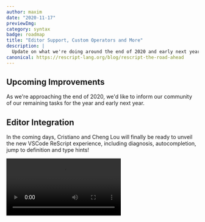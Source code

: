 ```yaml
---
author: maxim
date: "2020-11-17"
previewImg:
category: syntax
badge: roadmap
title: "Editor Support, Custom Operators and More"
description: |
  Update on what we're doing around the end of 2020 and early next year.
canonical: https://rescript-lang.org/blog/rescript-the-road-ahead
---
```



## Upcoming Improvements

As we're approaching the end of 2020, we'd like to inform our community of our remaining tasks for the year and early next year.

## Editor Integration

In the coming days, Cristiano and Cheng Lou will finally be ready to unveil the new VSCode ReScript experience, including diagnosis, autocompletion, jump to definition and type hints!

<Video withShadow={true} src="https://player.vimeo.com/video/477758754" />

Patrick and Maxim will also help polishing the same feature set for Vim and Sublime Text.

## Compiler & Build

Hongbo continues to improve the compiler experience in monorepo-like setups. Expect your build to keep getting faster and more robust!

## Docs

Patrick is [rearranging the React documentation](https://github.com/reason-association/rescript-lang.org/pull/96), and continues to improve the main documentation site with Cheng Lou.

## Syntax

### Custom Operators

The team had a few discussions surrounding the issue of the new syntax disallowing custom infix operators. Two of our values collided here:

- We'd like our community to focus on product discussions rather than FP idiosyncrasies, given that it is a common issue that the shiny corners of FP suck the air out of discussions. Many FP and OOP communities (the latter with their own noisy design pattern bickering) have seen the same pattern [played over and over](https://www.youtube.com/watch?v=46ypzDp2yDU&feature=emb_logo), and we'd like to avoid it. This was one of the primary motivations for the new ReScript syntax to disallow custom infix operators.
- **However**, we also care about supporting our existing users, and providing a smooth transition path toward newer code, as we've shown over the years. Alas, it is a fact of life that many existing codebase on the older syntax use custom infix operators.

After much debates, we've decided to re-enable the ability for users to define their infix operators, the same way they did in the old syntax. Note that this is only meant to provide a good upgrade path; we do **not** encourage the usages of infix operators and we hope that the community is responsible enough using them.

### Simpler Interop

We're considering a lightweight, familiar syntax sugar for `@bs.module` for binding to JS code:

```res
@js
import {
  dirname: string => string,
  relative: (~from: string, ~to: string) => string
} from "path"
```

(Just a prototype syntax. Not set in stone.)

This will mix well with the other existing `external` features that aren't about importing a module, such as `bs.send`.

We will consider providing an automatic translation of your current `@bs.module` externals into the new format, so you can keep writing your bindings right now while expecting a potentially nice upgrade when the time comes.

Hopefully this encourages more usages of zero-cost JavaScript interop! We value this very much.

### React 17

Last but not least, there are some updates to JSX coming.

> Although React 17 doesn't ship with any new features, there is [a new JSX transform](https://reactjs.org/blog/2020/09/22/introducing-the-new-jsx-transform.html). The new JSX improves bundle size, reduces the number of concepts you need to learn in React and improves the performance.

ReScript will be the first to adopt the new JSX spec, which we've deemed to be solid enough. Our own Ricky has had a hand in drafting it.

It goes without saying that this will also have an upgrade path.

## Wrapping Up

2020 has been rather weird; hopefully these end-of-year changes brighten you up a bit!

Stay safe and keep shipping products!

